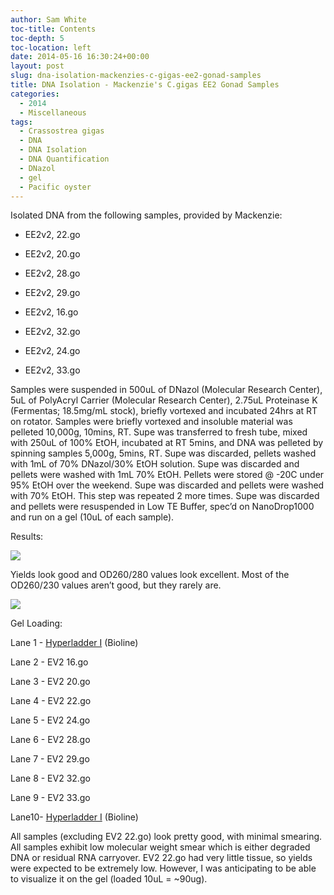 ```yaml
---
author: Sam White
toc-title: Contents
toc-depth: 5
toc-location: left
date: 2014-05-16 16:30:24+00:00
layout: post
slug: dna-isolation-mackenzies-c-gigas-ee2-gonad-samples
title: DNA Isolation - Mackenzie's C.gigas EE2 Gonad Samples
categories:
  - 2014
  - Miscellaneous
tags:
  - Crassostrea gigas
  - DNA
  - DNA Isolation
  - DNA Quantification
  - DNazol
  - gel
  - Pacific oyster
---
```


Isolated DNA from the following samples, provided by Mackenzie:




    
  * EE2v2, 22.go

    
  * EE2v2, 20.go

    
  * EE2v2, 28.go

    
  * EE2v2, 29.go

    
  * EE2v2, 16.go

    
  * EE2v2, 32.go

    
  * EE2v2, 24.go

    
  * EE2v2, 33.go



Samples were suspended in 500uL of DNazol (Molecular Research Center), 5uL of PolyAcryl Carrier (Molecular Research Center), 2.75uL Proteinase K (Fermentas; 18.5mg/mL stock), briefly vortexed and incubated 24hrs at RT on rotator. Samples were briefly vortexed and insoluble material was pelleted 10,000g, 10mins, RT. Supe was transferred to fresh tube, mixed with 250uL of 100% EtOH, incubated at RT 5mins, and DNA was pelleted by spinning samples 5,000g, 5mins, RT. Supe was discarded, pellets washed with 1mL of 70% DNazol/30% EtOH solution. Supe was discarded and pellets were washed with 1mL 70% EtOH. Pellets were stored @ -20C under 95% EtOH over the weekend. Supe was discarded and pellets were washed with 70% EtOH. This step was repeated 2 more times. Supe was discarded and pellets were resuspended in Low TE Buffer, spec'd on NanoDrop1000 and run on a gel (10uL of each sample).

Results:

![](https://eagle.fish.washington.edu/Arabidopsis/20140523%20-%20gDNA%20Mac%20EV2.go%20samples%20ODs.JPG)

Yields look good and OD260/280 values look excellent. Most of the OD260/230 values aren't good, but they rarely are.

![](https://eagle.fish.washington.edu/Arabidopsis/20140527%20-%20Gel%20Macs%20EV2%20gonad%20samples.jpg)

Gel Loading:

Lane 1 - [Hyperladder I](https://eagle.fish.washington.edu/trilobite/Sites_genefish_100112/Steven/Product%20Information%20Sheets/Bioline%20HyperLadderI.jpg) (Bioline)

Lane 2 - EV2 16.go

Lane 3 - EV2 20.go

Lane 4 - EV2 22.go

Lane 5 - EV2 24.go

Lane 6 - EV2 28.go

Lane 7 - EV2 29.go

Lane 8 - EV2 32.go

Lane 9 - EV2 33.go

Lane10- [Hyperladder I](https://eagle.fish.washington.edu/trilobite/Sites_genefish_100112/Steven/Product%20Information%20Sheets/Bioline%20HyperLadderI.jpg) (Bioline)

All samples (excluding EV2 22.go) look pretty good, with minimal smearing. All samples exhibit low molecular weight smear which is either degraded DNA or residual RNA carryover. EV2 22.go had very little tissue, so yields were expected to be extremely low. However, I was anticipating to be able to visualize it on the gel (loaded 10uL = ~90ug).
